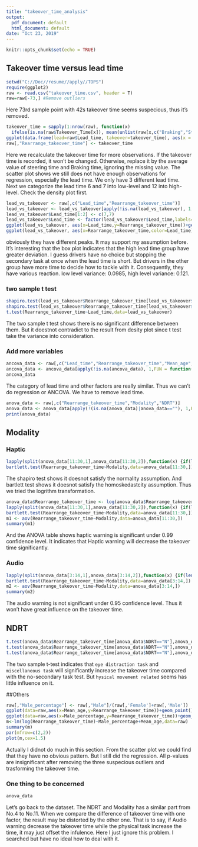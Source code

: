 ---
title: "takeover_time_analysis"
output:
  pdf_document: default
  html_document: default
date: "Oct 23, 2019"
---

```{r setup, include=FALSE}
knitr::opts_chunk$set(echo = TRUE)
```

## Takeover time versus lead time

```{r}
setwd("C://Doc//resume//apply//TOPS")
require(ggplot2)
raw <- read.csv("takeover_time.csv", header = T)
raw=raw[-73,] #Remove outliers
```

Here 73rd sample point with 42s takeover time seems suspecious, thus it's removed.

```{r}
takeover_time = sapply(1:nrow(raw), function(x)
  ifelse(is.na(raw$Takeover_Time[x]), mean(unlist(raw[x,c("Braking","Steering")]), na.rm = T), raw$Takeover_Time[x]))
ggplot(data.frame(lead=raw$Lead_time, takeover=takeover_time), aes(x = lead, y = takeover))+geom_point(size=4)+xlim(5,15)+ylim(0,5)+theme_bw(base_size=13)+theme(text=element_text(size=13))
raw[,"Rearrange_takeover_time"] <- takeover_time
```

Here we recalculate the takeover time for more observations. If the takeover time is recorded, it won't be changed. Otherwise, replace it by the average value of steering time and Braking time, ignoring the missing value. The scatter plot shows we still does not have enough observations for regression, especially the lead time. We only have 3 different lead time. Next we categorize the lead time 6 and 7 into low-level and 12 into high-level. Check the density plot first.

```{r}
lead_vs_takeover <- raw[,c("Lead_time","Rearrange_takeover_time")]
lead_vs_takeover <- lead_vs_takeover[apply(!is.na(lead_vs_takeover), 1,FUN = function(x) all(unlist(x))),]
lead_vs_takeover$Lead_time[1:2] <- c(7,7)
lead_vs_takeover$Lead_time <- factor(lead_vs_takeover$Lead_time,labels=c("low","high"))
ggplot(lead_vs_takeover, aes(x=Lead_time,y=Rearrange_takeover_time))+geom_boxplot()+theme_bw(base_size=13)+theme(text=element_text(size=13))
ggplot(lead_vs_takeover, aes(x=Rearrange_takeover_time,color=Lead_time))+geom_density()+theme_bw(base_size=13)+theme(text=element_text(size=13))
```

obviously they have different peaks. It may support my assumption before. It's interesting that the box plot indicates that the high lead time group have greater deviation. I guess drivers have no choice but stopping the secondary task at once when the lead time is short. But drivers in the other group have more time to decide how to tackle with it. Consequently, they have various reaction. low level variance: 0.0985, high level variance: 0.121.

### two sample t test
```{r}
shapiro.test(lead_vs_takeover$Rearrange_takeover_time[lead_vs_takeover$Lead_time=="low"])
shapiro.test(lead_vs_takeover$Rearrange_takeover_time[lead_vs_takeover$Lead_time=="high"])
t.test(Rearrange_takeover_time~Lead_time,data=lead_vs_takeover)
```

The two sample t test shows there is no significant difference between them. But it doestnot contradict to the result from desity plot since t test take the variance into consideration.

### Add more variables

```{r}
ancova_data <- raw[,c("Lead_time","Rearrange_takeover_time","Mean_age","Modality","NDRT")]
ancova_data <- ancova_data[apply(!is.na(ancova_data), 1,FUN = function(x) all(unlist(x))),]
ancova_data
```

The category of lead time and other factors are really similar. Thus we can't do regression or ANCOVA. We have to remove lead time.

```{r}
anova_data <- raw[,c("Rearrange_takeover_time","Modality","NDRT")]
anova_data <- anova_data[apply(!(is.na(anova_data)|anova_data==""), 1,FUN = function(x) all(unlist(x))),]
print(anova_data)
```

## Modality
### Haptic
```{r}
lapply(split(anova_data[11:30,1],anova_data[11:30,2]),function(x) {if(length(x)!=0){shapiro.test(x)$p.value}})
bartlett.test(Rearrange_takeover_time~Modality,data=anova_data[11:30,])
```

The shapiro test shows it doesnot satisfy the normality assumption. And bartlett test shows it doesnot satisfy the homoskedastcity assumption. Thus we tried the logrithm transformation.

```{r}
anova_data$Rearrange_takeover_time <- log(anova_data$Rearrange_takeover_time)
lapply(split(anova_data[11:30,1],anova_data[11:30,2]),function(x) {if(length(x)!=0){shapiro.test(x)$p.value}})
bartlett.test(Rearrange_takeover_time~Modality,data=anova_data[11:30,])
m1 <- aov(Rearrange_takeover_time~Modality,data=anova_data[11:30,])
summary(m1)
```

And the ANOVA table shows haptic warning is significant under 0.99 confidence level. It indicates that Haptic warning will decrease the takeover time significantly. 

### Audio
```{r}
lapply(split(anova_data[3:14,1],anova_data[3:14,2]),function(x) {if(length(x)!=0){shapiro.test(x)$p.value}})
bartlett.test(Rearrange_takeover_time~Modality,data=anova_data[3:14,])
m2 <- aov(Rearrange_takeover_time~Modality,data=anova_data[3:14,])
summary(m2)
```

The audio warning is not significant under 0.95 confidence level. Thus it won't have great influence on the takeover time.

## NDRT
```{r}
t.test(anova_data$Rearrange_takeover_time[anova_data$NDRT=="N"],anova_data$Rearrange_takeover_time[anova_data$NDRT=="P"],alternative = "two.sided",conf.level = 0.95)
t.test(anova_data$Rearrange_takeover_time[anova_data$NDRT=="N"],anova_data$Rearrange_takeover_time[anova_data$NDRT=="E"],alternative = "two.sided",conf.level = 0.95)
t.test(anova_data$Rearrange_takeover_time[anova_data$NDRT=="N"],anova_data$Rearrange_takeover_time[anova_data$NDRT=="M"],alternative = "two.sided",conf.level = 0.95)
```

The two sample t-test indicates that `eye distraction task` and `miscellaneous task` will significantly increase the takeover time compared with the no-secondary task test. But `hysical movement related` seems has little influence on it.

##Others
```{r}
raw[,"Male_percentage"] <- raw[,"Male"]/(raw[,'Female']+raw[,'Male'])
ggplot(data=raw,aes(x=Mean_age,y=Rearrange_takeover_time))+geom_point()+theme_bw(base_size=13)+theme(text=element_text(size=13))
ggplot(data=raw,aes(x=Male_percentage,y=Rearrange_takeover_time))+geom_point()+theme_bw(base_size=13)+theme(text=element_text(size=13))
m<-lm(log(Rearrange_takeover_time)~Male_percentage+Mean_age,data=raw)
summary(m)
par(mfrow=c(2,2))
plot(m,cex=1.5)
```

Actually I didnot do much in this section. From the scatter plot we could find that they have no obvious pattern. But I still did the regression. All p-values are insignificant after removing the three suspecious outliers and trasforming the takeover time.

### One thing to be concerned

```{r}
anova_data
```

Let's go back to the dataset. The NDRT and Modality has a similar part from No.4 to No.11. When we compare the difference of takeover time with one factor, the result may be distorted by the other one. That is to say, if Audio warning decrease the takeover time while the physical task increase the time, it may just offset the infulence. Here I just ignore this problem. I searched but have no ideal how to deal with it.


